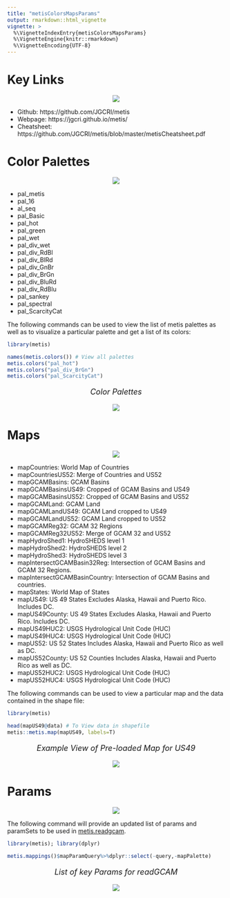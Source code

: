 ```yaml
---
title: "metisColorsMapsParams"
output: rmarkdown::html_vignette
vignette: >
  %\VignetteIndexEntry{metisColorsMapsParams}
  %\VignetteEngine{knitr::rmarkdown}
  %\VignetteEncoding{UTF-8}
---
```


<!-------------------------->
<!-------------------------->
# Key Links
<p align="center"> <img src="vignetteFigs/metisHeaderThick.PNG"></p>
<!-------------------------->
<!-------------------------->

- Github: https://github.com/JGCRI/metis
- Webpage: https://jgcri.github.io/metis/
- Cheatsheet: https://github.com/JGCRI/metis/blob/master/metisCheatsheet.pdf



<!-------------------------->
<!-------------------------->
# Color Palettes
<p align="center"> <img src="vignettefigs/metisHeaderThick.PNG"></p>
<!-------------------------->
<!-------------------------->

-	pal_metis
-	pal_16
-	al_seq
-	pal_Basic
-	pal_hot
-	pal_green
-	pal_wet
-	pal_div_wet
-	pal_div_RdBl
-	pal_div_BlRd
-	pal_div_GnBr
-	pal_div_BrGn
-	pal_div_BluRd
-	pal_div_RdBlu
-	pal_sankey
-	pal_spectral
-	pal_ScarcityCat


The following commands can be used to view the list of metis palettes as well as to visualize a particular palette and get a list of its colors:

```r
library(metis)

names(metis.colors()) # View all palettes
metis.colors("pal_hot")
metis.colors("pal_div_BrGn")
metis.colors("pal_ScarcityCat")

```  

<p align="center" style="font-size:18px;"> *Color Palettes* </p>
<p align="center"> <img src="vignetteFigs/colorsMapsParams_colorPalettes.PNG"></p>


<!-------------------------->
<!-------------------------->
# Maps
<p align="center"> <img src="vignettefigs/metisHeaderThick.PNG"></p>
<!-------------------------->
<!-------------------------->

- mapCountries:                           World Map of Countries
- mapCountriesUS52:                       Merge of Countries and US52
- mapGCAMBasins:                          GCAM Basins
- mapGCAMBasinsUS49:                      Cropped of GCAM Basins and US49
- mapGCAMBasinsUS52:                      Cropped of GCAM Basins and US52
- mapGCAMLand:                            GCAM Land
- mapGCAMLandUS49:                        GCAM Land cropped to US49
- mapGCAMLandUS52:                        GCAM Land cropped to US52
- mapGCAMReg32:                           GCAM 32 Regions
- mapGCAMReg32US52:                       Merge of GCAM 32 and US52
- mapHydroShed1:                          HydroSHEDS level 1
- mapHydroShed2:                          HydroSHEDS level 2
- mapHydroShed3:                          HydroSHEDS level 3
- mapIntersectGCAMBasin32Reg:             Intersection of GCAM Basins and GCAM 32 Regions.
- mapIntersectGCAMBasinCountry:           Intersection of GCAM Basins and countries.
- mapStates:                              World Map of States
- mapUS49:                                US 49 States Excludes Alaska, Hawaii and Puerto Rico. Includes DC.
- mapUS49County:                          US 49 States Excludes Alaska, Hawaii and Puerto Rico. Includes DC.
- mapUS49HUC2:                            USGS Hydrological Unit Code (HUC)
- mapUS49HUC4:                            USGS Hydrological Unit Code (HUC)
- mapUS52:                                US 52 States Includes Alaska, Hawaii and Puerto Rico as well as DC.
- mapUS52County:                          US 52 Counties Includes Alaska, Hawaii and Puerto Rico as well as DC.
- mapUS52HUC2:                            USGS Hydrological Unit Code (HUC)
- mapUS52HUC4:                            USGS Hydrological Unit Code (HUC)

The following commands can be used to view a particular map and the data contained in the shape file:


```r
library(metis)

head(mapUS49@data) # To View data in shapefile
metis::metis.map(mapUS49, labels=T)

```

<p align="center" style="font-size:18px;"> *Example View of Pre-loaded Map for US49* </p>
<p align="center"> <img src="vignetteFigs/map.PNG"></p>

<!-------------------------->
<!-------------------------->
# Params
<p align="center"> <img src="vignettefigs/metisHeaderThick.PNG"></p>
<!-------------------------->
<!-------------------------->

The following command will provide an updated list of params and paramSets to be used in [metis.readgcam](https://jgcri.github.io/metis/articles/vignette_metis.readgcam.html).

```r
library(metis); library(dplyr)

metis.mappings()$mapParamQuery%>%dplyr::select(-query,-mapPalette)

```

<p align="center" style="font-size:18px;"> *List of key Params for readGCAM* </p>
<p align="center"> <img src="vignettefigs/colorsMapsParams_paramsList.PNG"></p>

